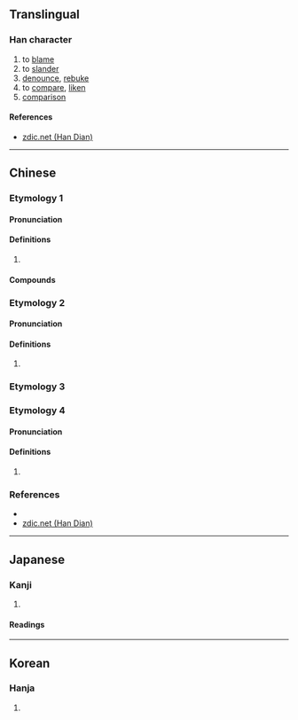 {{character info/new}}
==Translingual==

===Han character===
{{Han char|rn=30|rad=口|as=04|sn=7|four=6201|canj=RPP|ids=⿰口比}}

# to [[blame]]
# to [[slander]]
# [[denounce]], [[rebuke]]
# to [[compare]], [[liken]]
# [[comparison]]

====References====
{{Han ref|kx=0177.240|dkj=03333|dj=0395.060|hdz=10588.030|uh=5421}}
* [http://www.zdic.net/z/16/js/5421.htm zdic.net (Han Dian)]

----

==Chinese==
{{zh-forms}}

===Etymology 1===

====Pronunciation====
{{zh-pron
|m=bǐ,bì,1nb=Mainland,2nb=Taiwan
|c=bei2
|mc=
|oc=
|cat=n
}}

====Definitions====
{{zh-hanzi}}

# {{n-g|Used in transcription.}}

====Compounds====
{{zh-der|吡喃|吡啶|吡咯|吡嗪|吡唑}}

===Etymology 2===
====Pronunciation====
{{zh-pron
|m=bì
|mc=2
|oc=3
|cat=n
}}

====Definitions====
{{zh-hanzi}}

# {{zh-only|吡吡}}

===Etymology 3===
{{zh-see|諀|v}}
===Etymology 4===
====Pronunciation====
{{zh-pron
|m=bì
|mc=1
|oc=2
|cat=v
}}

====Definitions====
{{zh-hanzi}}

# {{zh-alt-form|比}}
===References===
* {{R:twedu|N00180}}
* [http://www.zdic.net/z/16/js/5421.htm zdic.net (Han Dian)]

----

==Japanese==

===Kanji===
{{ja-kanji|rs=口04}}

# {{defn|lang=ja|sort=口04}}

====Readings====
{{ja-readings|goon=[[び]] (bi)|kanon=[[ひ]] (hi)|kun=[[そしる]] (soshiru)}}

----

==Korean==

===Hanja===
{{ko-hanja|hangeul=필|rv=pil|mr=p'il}}

# {{defn|lang=ko|sort=口04}}